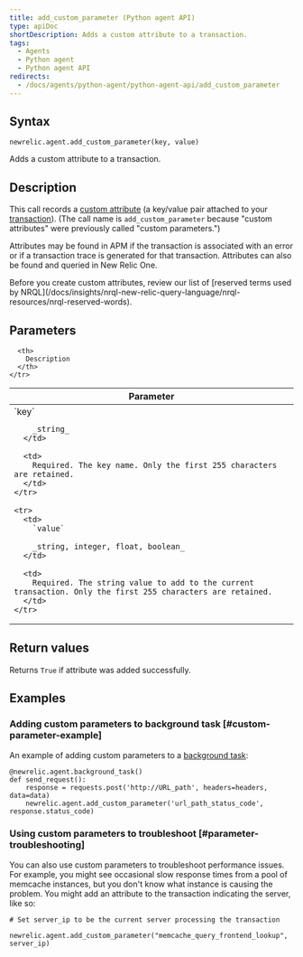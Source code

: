```yaml
---
title: add_custom_parameter (Python agent API)
type: apiDoc
shortDescription: Adds a custom attribute to a transaction.
tags:
  - Agents
  - Python agent
  - Python agent API
redirects:
  - /docs/agents/python-agent/python-agent-api/add_custom_parameter
---
```


## Syntax

```
newrelic.agent.add_custom_parameter(key, value)
```

Adds a custom attribute to a transaction.

## Description

This call records a [custom attribute](/docs/accounts-partnerships/education/getting-started-new-relic/glossary#attribute) (a key/value pair attached to your [transaction](/docs/accounts-partnerships/education/getting-started-new-relic/glossary#transaction)). (The call name is `add_custom_parameter` because "custom attributes" were previously called "custom parameters.")

Attributes may be found in APM if the transaction is associated with an error or if a transaction trace is generated for that transaction. Attributes can also be found and queried in New Relic One.

<Callout variant="important">
  Before you create custom attributes, review our list of [reserved terms used by NRQL](/docs/insights/nrql-new-relic-query-language/nrql-resources/nrql-reserved-words).
</Callout>

## Parameters

<table>
  <thead>
    <tr>
      <th width="25%">
        Parameter
      </th>

      <th>
        Description
      </th>
    </tr>
  </thead>

  <tbody>
    <tr>
      <td>
        `key`

        _string_
      </td>

      <td>
        Required. The key name. Only the first 255 characters are retained.
      </td>
    </tr>

    <tr>
      <td>
        `value`

        _string, integer, float, boolean_
      </td>

      <td>
        Required. The string value to add to the current transaction. Only the first 255 characters are retained.
      </td>
    </tr>
  </tbody>
</table>

## Return values

Returns `True` if attribute was added successfully. 

## Examples

### Adding custom parameters to background task [#custom-parameter-example]

An example of adding custom parameters to a [background task](/docs/agents/python-agent/python-agent-api/background_task):

```
@newrelic.agent.background_task()
def send_request(): 
	response = requests.post('http://URL_path', headers=headers, data=data) 
	newrelic.agent.add_custom_parameter('url_path_status_code', response.status_code)
```

### Using custom parameters to troubleshoot [#parameter-troubleshooting]

You can also use custom parameters to troubleshoot performance issues. For example, you might see occasional slow response times from a pool of memcache instances, but you don't know what instance is causing the problem. You might add an attribute to the transaction indicating the server, like so:

```
# Set server_ip to be the current server processing the transaction

newrelic.agent.add_custom_parameter("memcache_query_frontend_lookup", server_ip)
```
